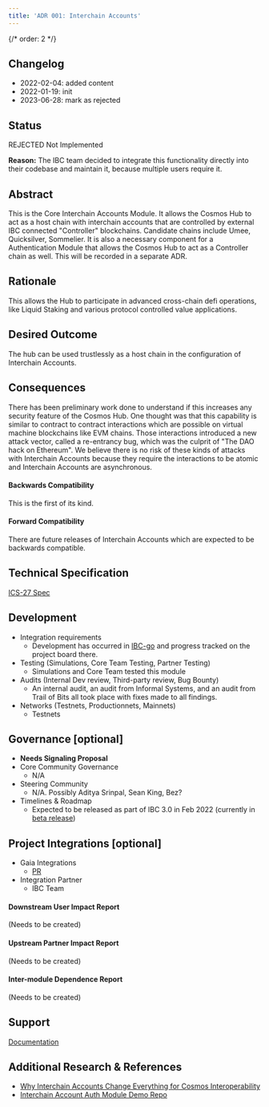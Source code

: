 ```yaml
---
title: 'ADR 001: Interchain Accounts'
---
```

{/* order: 2 */}

## Changelog

* 2022-02-04: added content
* 2022-01-19: init
* 2023-06-28: mark as rejected

## Status

REJECTED Not Implemented

**Reason:** The IBC team decided to integrate this functionality directly into their codebase and maintain it, because multiple users require it.

## Abstract

This is the Core Interchain Accounts Module. It allows the Cosmos Hub to act as a host chain with interchain accounts that are controlled by external IBC connected "Controller" blockchains. Candidate chains include Umee, Quicksilver, Sommelier. It is also a necessary component for a Authentication Module that allows the Cosmos Hub to act as a Controller chain as well. This will be recorded in a separate ADR.

## Rationale

This allows the Hub to participate in advanced cross-chain defi operations, like Liquid Staking and various protocol controlled value applications.

## Desired Outcome

The hub can be used trustlessly as a host chain in the configuration of Interchain Accounts.

## Consequences

There has been preliminary work done to understand if this increases any security feature of the Cosmos Hub. One thought was that this capability is similar to contract to contract interactions which are possible on virtual machine blockchains like EVM chains. Those interactions introduced a new attack vector, called a re-entrancy bug, which was the culprit of "The DAO hack on Ethereum". We believe there is no risk of these kinds of attacks with Interchain Accounts because they require the interactions to be atomic and Interchain Accounts are asynchronous.

#### Backwards Compatibility

This is the first of its kind.

#### Forward Compatibility

There are future releases of Interchain Accounts which are expected to be backwards compatible.

## Technical Specification

[ICS-27 Spec](https://github.com/cosmos/ibc/blob/master/spec/app/ics-027-interchain-accounts/README.md)

## Development

* Integration requirements
  * Development has occurred in [IBC-go](https://github.com/cosmos/ibc-go) and progress tracked on the project board there.
* Testing (Simulations, Core Team Testing, Partner Testing)
  * Simulations and Core Team tested this module
* Audits (Internal Dev review, Third-party review, Bug Bounty)
  * An internal audit, an audit from Informal Systems, and an audit from Trail of Bits all took place with fixes made to all findings.
* Networks (Testnets, Productionnets, Mainnets)
  * Testnets

## Governance \[optional]

* **Needs Signaling Proposal**
* Core Community Governance
  * N/A
* Steering Community
  * N/A. Possibly Aditya Srinpal, Sean King, Bez?
* Timelines & Roadmap
  * Expected to be released as part of IBC 3.0 in Feb 2022 (currently in [beta release](https://github.com/cosmos/ibc-go/releases/tag/v3.0.0-beta1))

## Project Integrations \[optional]

* Gaia Integrations
  * [PR](https://github.com/cosmos/gaia/pull/1150)
* Integration Partner
  * IBC Team

#### Downstream User Impact Report

(Needs to be created)

#### Upstream Partner Impact Report

(Needs to be created)

#### Inter-module Dependence Report

(Needs to be created)

## Support

[Documentation](https://ibc.cosmos.network/main/apps/interchain-accounts/overview.html)

## Additional Research & References

* [Why Interchain Accounts Change Everything for Cosmos Interoperability](https://medium.com/chainapsis/why-interchain-accounts-change-everything-for-cosmos-interoperability-59c19032bf11)
* [Interchain Account Auth Module Demo Repo](https://github.com/cosmos/interchain-accounts)

